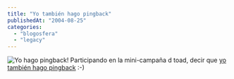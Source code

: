 ```yaml
---
title: "Yo también hago pingback"
publishedAt: "2004-08-25"
categories: 
  - "blogosfera"
  - "legacy"
---
```


![Yo hago pingback!](i/pingb.png) Participando en la mini-campaña d toad, decir que [yo también hago pingback](http://python.dns-nac-zone.com/~toad/lechuga/?cats=yo_hago_pingback_y_t-82) :-)
